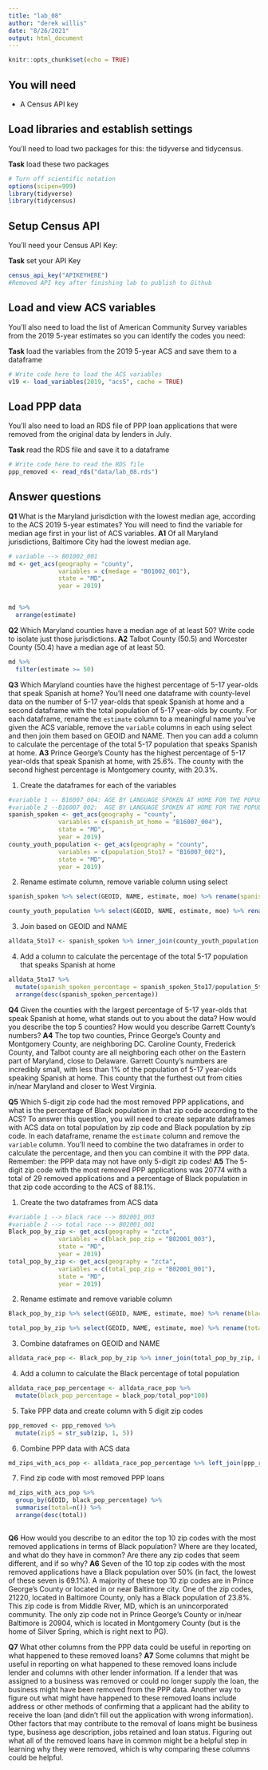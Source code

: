 ```yaml
---
title: "lab_08"
author: "derek willis"
date: "8/26/2021"
output: html_document
---
```


```r
knitr::opts_chunk$set(echo = TRUE)
```

## You will need

* A Census API key

## Load libraries and establish settings

You'll need to load two packages for this: the tidyverse and tidycensus.

**Task** load these two packages

```r
# Turn off scientific notation
options(scipen=999)
library(tidyverse)
library(tidycensus)
```

## Setup Census API

You'll need your Census API Key:

**Task** set your API Key

```r
census_api_key("APIKEYHERE")
#Removed API key after finishing lab to publish to Github
```

## Load and view ACS variables

You'll also need to load the list of American Community Survey variables from the 2019 5-year estimates so you can identify the codes you need:

**Task** load the variables from the 2019 5-year ACS and save them to a dataframe

```r
# Write code here to load the ACS variables
v19 <- load_variables(2019, "acs5", cache = TRUE)
```

## Load PPP data

You'll also need to load an RDS file of PPP loan applications that were removed from the original data by lenders in July.

**Task** read the RDS file and save it to a dataframe

```r
# Write code here to read the RDS file
ppp_removed <- read_rds("data/lab_08.rds")
```

## Answer questions

**Q1** What is the Maryland jurisdiction with the lowest median age, according to the ACS 2019 5-year estimates? You will need to find the variable for median age first in your list of ACS variables.
**A1** Of all Maryland jurisdictions, Baltimore City had the lowest median age.

```r
# variable --> B01002_001
md <- get_acs(geography = "county", 
              variables = c(medage = "B01002_001"), 
              state = "MD", 
              year = 2019)


md %>%
  arrange(estimate)
```

**Q2** Which Maryland counties have a median age of at least 50? Write code to isolate just those jurisdictions.
**A2** Talbot County (50.5) and Worcester County (50.4) have a median age of at least 50. 

```r
md %>%
  filter(estimate >= 50)
```

**Q3** Which Maryland counties have the highest percentage of 5-17 year-olds that speak Spanish at home? You'll need one dataframe with county-level data on the number of 5-17 year-olds that speak Spanish at home and a second dataframe with the total population of 5-17 year-olds by county. For each dataframe, rename the `estimate` column to a meaningful name you've given the ACS variable, remove the `variable` columns in each using select and then join them based on GEOID and NAME. Then you can add a column to calculate the percentage of the total 5-17 population that speaks Spanish at home.
**A3** Prince George's County has the highest percentage of 5-17 year-olds that speak Spanish at home, with 25.6%. The county with the second highest percentage is Montgomery county, with 20.3%. 

1. Create the dataframes for each of the variables
```r
#variable 1 -- B16007_004: AGE BY LANGUAGE SPOKEN AT HOME FOR THE POPULATION 5 YEARS AND OVER, speak Spanish
#variable 2 --B16007_002:  AGE BY LANGUAGE SPOKEN AT HOME FOR THE POPULATION 5 YEARS AND OVER, total
spanish_spoken <- get_acs(geography = "county", 
              variables = c(spanish_at_home = "B16007_004"), 
              state = "MD", 
              year = 2019)
county_youth_population <- get_acs(geography = "county", 
              variables = c(population_5to17 = "B16007_002"), 
              state = "MD", 
              year = 2019)

```
2. Rename estimate column, remove variable column using select
```r
spanish_spoken %>% select(GEOID, NAME, estimate, moe) %>% rename(spanish_spoken_5to17=estimate) -> spanish_spoken

county_youth_population %>% select(GEOID, NAME, estimate, moe) %>% rename(population_5to17=estimate) -> county_youth_population
```
3. Join based on GEOID and NAME
```r
alldata_5to17 <- spanish_spoken %>% inner_join(county_youth_population, by = c("GEOID", "NAME"))
```

4. Add a column to calculate the percentage of the total 5-17 population that speaks Spanish at home
```r
alldata_5to17 %>%
  mutate(spanish_spoken_percentage = spanish_spoken_5to17/population_5to17*100) %>%
  arrange(desc(spanish_spoken_percentage))
```

**Q4** Given the counties with the largest percentage of 5-17 year-olds that speak Spanish at home, what stands out to you about the data? How would you describe the top 5 counties? How would you describe Garrett County's numbers?
**A4** The top two counties, Prince George's County and Montgomery County, are neighboring DC. Caroline County, Frederick County, and Talbot county are all neighboring each other on the Eastern part of Maryland, close to Delaware. Garrett County's numbers are incredibly small, with less than 1% of the population of 5-17 year-olds speaking Spanish at home. This  county that the furthest out from cities in/near Maryland and closer to West Virginia. 
 
**Q5** Which 5-digit zip code had the most removed PPP applications, and what is the percentage of Black population in that zip code according to the ACS? To answer this question, you will need to create separate dataframes with ACS data on total population by zip code and Black population by zip code. In each dataframe, rename the `estimate` column and remove the `variable` column. You'll need to combine the two dataframes in order to calculate the percentage, and then you can combine it with the PPP data. Remember: the PPP data may not have only 5-digit zip codes!
**A5** The 5-digit zip code with the most removed PPP applications was 20774 with a total of 29 removed applications and a percentage of Black population in that zip code according to the ACS of 88.1%.  

1. Create the two dataframes from ACS data 
```r
#variable 1 --> black race --> B02001_003
#variable 2 --> total race --> B02001_001
Black_pop_by_zip <- get_acs(geography = "zcta", 
              variables = c(black_pop_zip = "B02001_003"), 
              state = "MD", 
              year = 2019)
total_pop_by_zip <- get_acs(geography = "zcta", 
              variables = c(total_pop_zip = "B02001_001"), 
              state = "MD", 
              year = 2019)
```
2. Rename estimate and remove variable column 
```r
Black_pop_by_zip %>% select(GEOID, NAME, estimate, moe) %>% rename(black_pop=estimate) -> Black_pop_by_zip

total_pop_by_zip %>% select(GEOID, NAME, estimate, moe) %>% rename(total_pop=estimate) -> total_pop_by_zip
```

3. Combine dataframes on GEOID and NAME
```r
alldata_race_pop <- Black_pop_by_zip %>% inner_join(total_pop_by_zip, by = c("GEOID", "NAME"))
```

4. Add a column to calculate the Black percentage of total population
```r
alldata_race_pop_percentage <- alldata_race_pop %>%
  mutate(black_pop_percentage = black_pop/total_pop*100)
```

5. Take PPP data and create column with 5 digit zip codes
```r
ppp_removed <- ppp_removed %>%
  mutate(zip5 = str_sub(zip, 1, 5))
```

6. Combine PPP data with ACS data
```r
md_zips_with_acs_pop <- alldata_race_pop_percentage %>% left_join(ppp_removed, by=c('GEOID'='zip5'))
```

7. Find zip code with most removed PPP loans
```r
md_zips_with_acs_pop %>%
  group_by(GEOID, black_pop_percentage) %>%
  summarise(total=n()) %>%
  arrange(desc(total))
  
```
**Q6** How would you describe to an editor the top 10 zip codes with the most removed applications in terms of Black population? Where are they located, and what do they have in common? Are there any zip codes that seem different, and if so why?
**A6** Seven of the 10 top zip codes with the most removed applications have a Black population over 50% (in fact, the lowest of these seven is 69.1%). A majority of these top 10 zip codes are in Prince George's County or located in or near Baltimore city. One of the zip codes, 21220, located in Baltimore County, only has a Black population of 23.8%. This zip code is from Middle River, MD, which is an unincorporated community. The only zip code not in Prince George's County or in/near Baltimore is 20904, which is located in Montgomery County (but is the home of Silver Spring, which is right next to PG). 

**Q7** What other columns from the PPP data could be useful in reporting on what happened to these removed loans?
**A7** Some columns that might be useful in reporting on what happened to these removed loans include lender and columns with other lender information. If a lender that was assigned to a business was removed or could no longer supply the loan, the business might have been removed from the PPP data. Another way to figure out what might have happened to these removed loans include address or other methods of confirming that a applicant had the ability to receive the loan (and didn't fill out the application with wrong information). Other factors that may contribute to the removal of loans might be business type, business age description, jobs retained and loan status. Figuring out what all of the removed loans have in common might be a helpful step in learning why they were removed, which is why comparing these columns could be helpful. 
